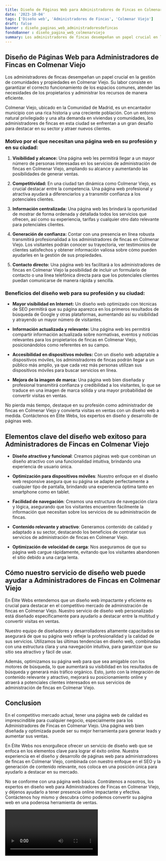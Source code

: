 ```yaml
---
title: Diseño de Páginas Web para Administradores de Fincas en Colmenar Viejo
date: '2023-10-04'
tags: ['Diseño web', 'Administradores de Fincas', 'Colmenar Viejo']
draft: false
banner : diseño_paginas_web_administradoresdefincas
fondoBanner : diseño_pagina_web_colmenarviejo
summary: Los administradores de fincas desempeñan un papel crucial en la gestión de comunidades y propiedades en Colmenar Viejo. Su labor consiste en garantizar el correcto funcionamiento de los espacios comunes, atender las necesidades de los propietarios y administrar los recursos de manera eficiente.
---
```


## Diseño de Páginas Web para Administradores de Fincas en Colmenar Viejo

Los administradores de fincas desempeñan un papel crucial en la gestión de comunidades y propiedades en Colmenar Viejo. Su labor consiste en garantizar el correcto funcionamiento de los espacios comunes, atender las necesidades de los propietarios y administrar los recursos de manera eficiente.

Colmenar Viejo, ubicado en la Comunidad de Madrid, es un encantador municipio con una rica historia y una creciente población. Con un entorno natural privilegiado y una alta demanda en viviendas y comunidades, los administradores de fincas en esta ciudad se enfrentan a un gran desafío para destacar en su sector y atraer nuevos clientes.

### Motivo por el que necesitan una página web en su profesión y en su ciudad:

1. **Visibilidad y alcance:** Una página web les permitirá llegar a un mayor número de personas interesadas en los servicios de administración de fincas en Colmenar Viejo, ampliando su alcance y aumentando las posibilidades de generar ventas.

2. **Competitividad:** En una ciudad tan dinámica como Colmenar Viejo, es crucial destacar entre la competencia. Una página web profesional y atractiva ayudará a diferenciarlos y a transmitir confianza a los potenciales clientes.

3. **Información centralizada:** Una página web les brindará la oportunidad de mostrar de forma ordenada y detallada todos los servicios que ofrecen, así como su experiencia, tarifas y cualquier otro dato relevante para potenciales clientes.

4. **Generación de confianza:** Contar con una presencia en línea robusta transmitirá profesionalidad a los administradores de fincas en Colmenar Viejo. Los visitantes podrán conocer su trayectoria, ver testimonios de clientes satisfechos y obtener información valiosa sobre cómo pueden ayudarles en la gestión de sus propiedades.

5. **Contacto directo:** Una página web les facilitará a los administradores de fincas en Colmenar Viejo la posibilidad de incluir un formulario de contacto o una línea telefónica directa para que los potenciales clientes puedan comunicarse de manera rápida y sencilla.

### Beneficios del diseño web para su profesión y su ciudad:

- **Mayor visibilidad en Internet:** Un diseño web optimizado con técnicas de SEO permitirá que su página aparezca en los primeros resultados de búsqueda de Google y otras plataformas, aumentando así su visibilidad y atrayendo un mayor número de visitantes.

- **Información actualizada y relevante:** Una página web les permitirá compartir información actualizada sobre normativas, eventos y noticias relevantes para los propietarios de fincas en Colmenar Viejo, posicionándolos como referentes en su campo.

- **Accesibilidad en dispositivos móviles:** Con un diseño web adaptable a dispositivos móviles, los administradores de fincas podrán llegar a un público más amplio, ya que cada vez más personas utilizan sus dispositivos móviles para buscar servicios en línea.

- **Mejora de la imagen de marca:** Una página web bien diseñada y profesional transmitirá confianza y credibilidad a los visitantes, lo que se traduce en una imagen de marca sólida y una mayor probabilidad de convertir visitas en ventas.

No pierda más tiempo, destaque en su profesión como administrador de fincas en Colmenar Viejo y convierta visitas en ventas con un diseño web a medida. Contáctenos en Élite Webs, los expertos en diseño y desarrollo de páginas web.

<GifSeo />

<Cta />

## Elementos clave del diseño web exitoso para Administradores de Fincas en Colmenar Viejo

- **Diseño atractivo y funcional**: Creamos páginas web que combinan un diseño atractivo con una funcionalidad intuitiva, brindando una experiencia de usuario única.

- **Optimización para dispositivos móviles**: Nuestro enfoque en el diseño web responsive asegura que su página se adapte perfectamente a cualquier tipo de pantalla, brindando una experiencia óptima tanto en smartphone como en tablet.

- **Facilidad de navegación**: Creamos una estructura de navegación clara y lógica, asegurando que los visitantes encuentren fácilmente la información que necesitan sobre los servicios de su administración de fincas.

- **Contenido relevante y atractivo**: Generamos contenido de calidad y adaptado a su sector, destacando los beneficios de contratar sus servicios de administración de fincas en Colmenar Viejo.

- **Optimización de velocidad de carga**: Nos aseguramos de que su página web cargue rápidamente, evitando que los visitantes abandonen el sitio debido a una carga lenta.

## Cómo nuestro servicio de diseño web puede ayudar a Administradores de Fincas en Colmenar Viejo

En Élite Webs entendemos que un diseño web impactante y eficiente es crucial para destacar en el competitivo mercado de administración de fincas en Colmenar Viejo. Nuestro servicio de diseño web personalizado está diseñado específicamente para ayudarlo a destacar entre la multitud y convertir visitas en ventas.

Nuestro equipo de diseñadores y desarrolladores altamente capacitados se asegurará de que su página web refleje la profesionalidad y la calidad de sus servicios. Utilizamos las últimas tendencias en diseño web, combinadas con una estructura clara y una navegación intuitiva, para garantizar que su sitio sea atractivo y fácil de usar.

Además, optimizamos su página web para que sea amigable con los motores de búsqueda, lo que aumentará su visibilidad en los resultados de búsqueda y generará más tráfico orgánico. Esto, junto con la integración de contenido relevante y atractivo, mejorará su posicionamiento online y atraerá a potenciales clientes interesados en sus servicios de administración de fincas en Colmenar Viejo.

## Conclusion

En el competitivo mercado actual, tener una página web de calidad es imprescindible para cualquier negocio, especialmente para los Administradores de Fincas en Colmenar Viejo. Una página web bien diseñada y optimizada puede ser su mejor herramienta para generar leads y aumentar sus ventas.

En Élite Webs nos enorgullece ofrecer un servicio de diseño web que se enfoca en los elementos clave para lograr el éxito online. Nuestra experiencia en el diseño y desarrollo de páginas web para administradores de fincas en Colmenar Viejo, combinada con nuestro enfoque en el SEO y la generación de contenido relevante, nos coloca en una posición única para ayudarlo a destacar en su mercado.

No se conforme con una página web básica. Contrátenos a nosotros, los expertos en diseño web para Administradores de Fincas en Colmenar Viejo, y déjenos ayudarlo a tener presencia online impactante y efectiva. Contáctenos hoy mismo y descubra cómo podemos convertir su página web en una poderosa herramienta de ventas.

<Video />

<CtaBot job='Administradores de Fincas' city='Colmenar Viejo'/>

<Gmaps query='Colmenar Viejo+españa+maps' />